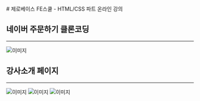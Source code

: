 
<LayoutBase type="mdx" date="2021.09">
  # 제로베이스 FE스쿨 - HTML/CSS 파트 온라인 강의

  ## 네이버 주문하기 클론코딩
  ---
  ![이미지](/images/activities/202109/4.png)

  ## 강사소개 페이지
  ---
  ![이미지](/images/activities/202109/1.png)
  ![이미지](/images/activities/202109/2.png)
  ![이미지](/images/activities/202109/3.png)
</LayoutBase>